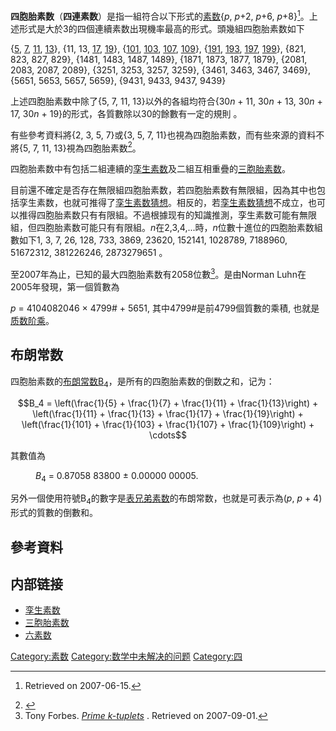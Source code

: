 {{expert|time=2019-03-23T08:16:24+00:00}}
{{refimprove|time=2019-03-23T08:16:24+00:00}}
{{noteTA
|1=zh:素数;zh-tw:質數
}}'''四胞胎素数'''（'''四連素数'''）是指一組符合以下形式的[[素数|素数]]{''p'', ''p''+2, ''p''+6, ''p''+8}<ref>{{MathWorld|urlname=PrimeQuadruplet|title=Prime Quadruplet}} Retrieved on 2007-06-15.</ref>。上述形式是大於3的四個連續素数出現機率最高的形式。頭幾組四胞胎素数如下

{[[5|5]], [[7|7]], [[11|11]], [[13|13]]}, {11, 13, [[17|17]], [[19|19]]}, {[[101|101]], [[103|103]], [[107|107]], [[109|109]]}, {[[191|191]], [[193|193]], [[197|197]], [[199|199]]}, {821, 823, 827, 829}, {1481, 1483, 1487, 1489}, {1871, 1873, 1877, 1879}, {2081, 2083, 2087, 2089}, {3251, 3253, 3257, 3259}, {3461, 3463, 3467, 3469}, {5651, 5653, 5657, 5659}, {9431, 9433, 9437, 9439} {{OEIS|id=A007530}}

上述四胞胎素数中除了{5, 7, 11, 13}以外的各組均符合{30''n'' + 11, 30''n'' + 13, 30''n'' + 17, 30''n'' + 19}的形式，各質數除以30的餘數有一定的規則<!--，This structure is necessary to ensure that none of the four primes is divisible by 2, 3 or 5).A prime quadruplet of this form is also called a '''prime decade'''.-->。  

有些參考資料將{2, 3, 5, 7}或{3, 5, 7, 11}也視為四胞胎素数，而有些來源的資料不將{5, 7, 11, 13}視為四胞胎素数<ref>{{cite web|url=http://primes.utm.edu/glossary/page.php?sort=PrimeConstellation|title=PrimeConstellation|publisher=University of Tennessee Martin|accessdate=2017-01-01|archive-date=2017-01-02|archive-url=https://web.archive.org/web/20170102080203/http://primes.utm.edu/glossary/page.php?sort=PrimeConstellation|dead-url=no}}</ref>。

四胞胎素数中有包括二組連續的[[孪生素数|孪生素数]]及二組互相重疊的[[三胞胎素数|三胞胎素数]]。

目前還不確定是否存在無限組四胞胎素数，若四胞胎素数有無限組，因為其中也包括孪生素数，也就可推得了[[孪生素数猜想|孪生素数猜想]]。相反的，若[[孪生素数猜想|孪生素数猜想]]不成立，也可以推得四胞胎素数只有有限組。不過根據现有的知識推測，孪生素数可能有無限組，但四胞胎素数可能只有有限組。''n''在2,3,4,...時，''n''位數十進位的四胞胎素数組數如下1, 3, 7, 26, 128, 733, 3869, 23620, 152141, 1028789, 7188960, 51672312, 381226246, 2873279651 {{OEIS|id=A120120}}。

至2007年為止，已知的最大四胞胎素数有2058位數<ref>Tony Forbes. [http://anthony.d.forbes.googlepages.com/ktuplets.htm ''Prime k-tuplets''] {{Wayback|url=http://anthony.d.forbes.googlepages.com/ktuplets.htm |date=20090228184801 }}. Retrieved on 2007-09-01.</ref>。是由Norman Luhn在2005年發現，第一個質數為

''p'' = 4104082046 × 4799# + 5651, 其中4799#是前4799個質數的乘積, 也就是[[质数阶乘|质数阶乘]]。

==布朗常数==
四胞胎素数的[[布朗常数|布朗常数]]B<sub>4</sub>，是所有的四胞胎素数的倒数之和，记为：

:<math>B_4 = \left(\frac{1}{5} + \frac{1}{7} + \frac{1}{11} + \frac{1}{13}\right)
+ \left(\frac{1}{11} + \frac{1}{13} + \frac{1}{17} + \frac{1}{19}\right)
+ \left(\frac{1}{101} + \frac{1}{103} + \frac{1}{107} + \frac{1}{109}\right) + \cdots</math>

其數值為
:''B''<sub>4</sub> = 0.87058 83800 ± 0.00000 00005. 

另外一個使用符號B<sub>4</sub>的數字是[[表兄弟素数|表兄弟素数]]的布朗常数，也就是可表示為(''p'', ''p'' + 4)形式的質數的倒數和。 	

==參考資料==
{{Reflist}}

[[Category:素数|Category:素数]]
[[Category:数学中未解决的问题|Category:数学中未解决的问题]]
[[Category:四|Category:四]]

== 内部链接 ==
*[[孪生素数|孪生素数]]
*[[三胞胎素数|三胞胎素数]]
*[[六素数|六素数]]